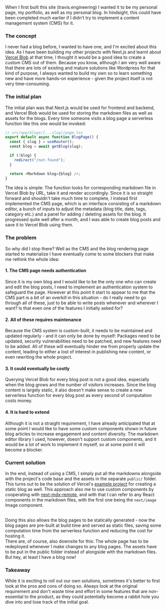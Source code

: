 When I first built this site (travis.engineering) I wanted it to be my personal page, my portfolio, as well as my personal blog.
In hindsight, this could have been completed much earlier if I didn't try to implement a content management system (CMS) for it.

### The concept

I never had a blog before, I wanted to have one, and I'm excited about this idea.
As I have been building my other projects with Next.js and learnt about [Vercel Blob](https://vercel.com/storage/blob) at that time, I thought it would be a good idea to create a custom CMS out of them.
Because you know, although I am very well aware that there are lots of existing and mature solutions like Wordpress for that kind of purpose,
I always wanted to build my own so to learn something new and have more hands-on experience - given the project itself is not very time-consuming.

### The initial plan

The initial plan was that Next.js would be used for frontend and backend, and Vercel Blob would be used for storing the markdown files as well as assets for the blogs.
Every time someone visits a blog page a serverless function like this one would be invoked:

```typescript
// src/app/blogs/[...slug]/page.tsx
export default async function BlogPage() {
  const { slug } = useRouter();
  const blog = await getBlog(slug);

  if (!blog) {
    redirect("/not-found");
  }

  return <Markdown blog={blog} />;
}
```

The idea is simple: The function looks for corresponding markdown file in Vercel Blob by URL, take it and render accordingly.
Since it is so straight forward and shouldn't take much time to complete, I instead first implemented the CMS page,
which is an interface consisting of a markdown editor,
a bunch of inputs to adjust the metadata (blog title, date, tags, category etc.) and a panel for adding / deleting assets for the blog.
It progressed quite well after a month, and I was able to create blog posts and save it to Vercel Blob using them.

### The problem

So why did I stop there? Well as the CMS and the blog rendering page started to materialize I have eventually come to some blockers that make me rethink the whole idea:

#### 1. The CMS page needs authentication

Since it is my own blog and I would like to be the only one who can create and edit the blog posts,
I need to implement an authentication system to safeguard the page.
However at this point it start to appear to me that the CMS part is a bit of an overkill in this situation -
do I really need to go through all of these, just to be able to write posts whenever and wherever I want? Is that even one of the features I initially asked for?

#### 2. All of these requires maintenance

Because the CMS system is custom-built, it needs to be maintained and updated regularly - and it can only be done by myself:
Packages need to be updated, security vulnerabilities need to be patched, and new features need to be added.
All of these will eventually hinder me from properly update the content, leading to either a lost of interest in publishing new content,
or even rewriting the whole project.

#### 3. It could eventually be costly

Querying Vercel Blob for every blog post is not a good idea, especially when the blog grows and the number of visitors increases.
Since the blog content is largely static, it also doesn't make sense to create a new serverless function for every blog post as every second of computation costs money.

#### 4. It is hard to extend

Although it is not a straight requirement, I have already anticipated that at some point I would like to have some custom components shown in future blog articles to increase engagement and content diversity.
The markdown editor library I used, however, doesn't support custom components, and it would be a lot of work to implement it myself, so at some point it will become a blocker.

### Current solution

In the end, instead of using a CMS, I simply put all the markdowns alongside with the project's code base and the assets in the separate `public/` folder.
This turns out to be the solution of Vercel's [example project](https://github.com/vercel/next.js/tree/canary/examples/blog-starter) for creating a static blog as well.
This approach also me to use custom components by cooperating with [next-mdx-remote](https://github.com/hashicorp/next-mdx-remote),
and with that I can refer to any React components in the markdown files, with the first one being the `next/image` Image component.

<br />
Doing this also allows the blog pages to be statically generated - now the blog pages
are pre-built at build time and served as static files, saving some computation time
from the serverless function and reducing the cost for hosting it.

<br />
There are, of course, also downsite for this: The whole page has to be redeployed
whenever I make changes to any blog pages. The assets have to be put in the public
folder instead of alongside with the markdown files.

<br />
But hey, at least I have a blog now!

### Takeaway

While it is exciting to roll out our own solutions, sometimes it's better to first look at the pros and cons of doing so.
Always look at the original requirement and don't waste time and effort in some features that are non-essential to the product,
as they could potentially become a rabbit hole you dive into and lose track of the initial goal.
